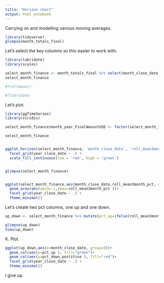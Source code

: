 ```yaml
---
title: "Horizon chart"
output: html_notebook
---
```


Carrying on and modelling various moving averages. 


```r

library(tidyverse)
glimpse(month_totals_final)


```




Let's select the key columns so this easier to work with. 

```r

library(lubridate)
library(scales)

select_month_finance <- month_totals_final %>% select(month_close_date,month_year_FinalAmountUSD, monthly_total_FinalAmountUSD, year_close_date) %>% filter (!duplicated(month_year_FinalAmountUSD)) %>% mutate(format_month=myd(paste(month_year_FinalAmountUSD, 1, sep="-"))) %>% arrange(format_month) %>% mutate(roll_mean_3month=rollmean(monthly_total_FinalAmountUSD,k=3, fill=NA, align="right")) %>% mutate(roll_mean3month_pct=(monthly_total_FinalAmountUSD/roll_mean_3month)-1) 
select_month_finance

#?rollmean()

#?lubridate

```







Let's plot. 

```r

library(ggTimeSeries)
library(viridis)

select_month_finance$month_year_FinalAmountUSD <- factor(select_month_finance$month_year_FinalAmountUSD, levels=unique(select_month_finance$month_year_FinalAmountUSD))

select_month_finance


ggplot_horizon(select_month_finance, 'month_close_date', 'roll_mean3month_pct', bandwidth=10) +
  facet_grid(year_close_date ~ .) +
  scale_fill_continuous(low = 'red', high = 'green')



```





```r

glimpse(select_month_finance)


ggplot(select_month_finance,aes(month_close_date,roll_mean3month_pct, group=1))+
  geom_area(aes(ymin=-1,ymax=roll_mean3month_pct ))+
  facet_grid(year_close_date ~ .) +
  theme_minimal()

```



Let's create two pct columns, one up and one down. 

```r

up_down <- select_month_finance %>% mutate(pct_up=ifelse(roll_mean3month_pct>0, roll_mean3month_pct, NA)) %>% mutate(pct_down=ifelse(roll_mean3month_pct<0, roll_mean3month_pct, NA)) %>% mutate(pct_down_postitive=(pct_down*-1))

glimpse(up_down)
View(up_down)

```


K. Plot. 


```r



ggplot(up_down,aes(x=month_close_date, group=0))+
  geom_col(aes(y=pct_up ), fill="green")+
  geom_col(aes(y=pct_down_postitive ), fill="red")+
  facet_grid(year_close_date ~ .) +
  theme_minimal()


```



I give up. 






